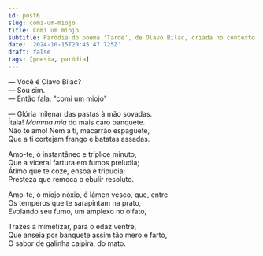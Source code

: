 ```yaml
---
id: post6
slug: comi-um-miojo
title: Comi um miojo
subtitle: Paródia do poema 'Tarde', de Olavo Bilac, criada no contexto da brincadeira 'Festival Miojo Literário' lançada no perfil 'Sebastião Salgado', no Instagram.
date: '2024-10-15T20:45:47.725Z'
draft: false
tags: [poesia, paródia]
---
```


— Você é Olavo Bilac?  
— Sou sim.  
— Então fala: "comi um miojo"

— Glória milenar das pastas à mão sovadas.  
Ítala! _Mamma mia_ do mais caro banquete.  
Não te amo! Nem a ti, macarrão espaguete,  
Que a ti cortejam frango e batatas assadas.  

Amo-te, ó instantâneo e tríplice minuto,  
Que a viceral fartura em fumos preludia;  
Átimo que te coze, ensoa e tripudia;  
Presteza que remoca o ebulir resoluto.  

Amo-te, ó miojo nóxio, ó lámen vesco, que, entre  
Os temperos que te sarapintam na prato,  
Evolando seu fumo, um amplexo no olfato,  

Trazes a mimetizar, para o edaz ventre,  
Que anseia por banquete assim tão mero e farto,  
O sabor de galinha caipira, do mato.  
